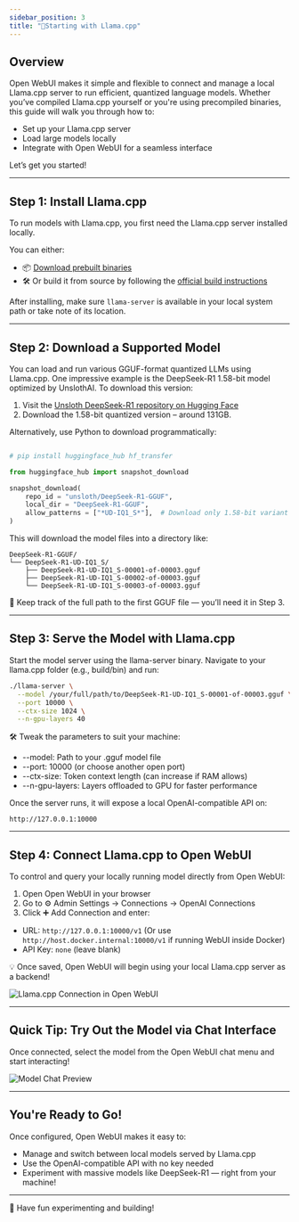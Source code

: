 ```yaml
---
sidebar_position: 3
title: "🦙Starting with Llama.cpp"
---
```


## Overview

Open WebUI makes it simple and flexible to connect and manage a local Llama.cpp server to run efficient, quantized language models. Whether you’ve compiled Llama.cpp yourself or you're using precompiled binaries, this guide will walk you through how to:

- Set up your Llama.cpp server
- Load large models locally
- Integrate with Open WebUI for a seamless interface

Let’s get you started!

---

## Step 1: Install Llama.cpp

To run models with Llama.cpp, you first need the Llama.cpp server installed locally.

You can either:

- 📦 [Download prebuilt binaries](https://github.com/ggerganov/llama.cpp/releases)
- 🛠️ Or build it from source by following the [official build instructions](https://github.com/ggerganov/llama.cpp/blob/master/docs/build.md)

After installing, make sure `llama-server` is available in your local system path or take note of its location.

---

## Step 2: Download a Supported Model

You can load and run various GGUF-format quantized LLMs using Llama.cpp. One impressive example is the DeepSeek-R1 1.58-bit model optimized by UnslothAI. To download this version:

1. Visit the [Unsloth DeepSeek-R1 repository on Hugging Face](https://huggingface.co/unsloth/DeepSeek-R1-GGUF)
2. Download the 1.58-bit quantized version – around 131GB.

Alternatively, use Python to download programmatically:

```python

# pip install huggingface_hub hf_transfer

from huggingface_hub import snapshot_download

snapshot_download(
    repo_id = "unsloth/DeepSeek-R1-GGUF",
    local_dir = "DeepSeek-R1-GGUF",
    allow_patterns = ["*UD-IQ1_S*"],  # Download only 1.58-bit variant
)
```

This will download the model files into a directory like:
```
DeepSeek-R1-GGUF/
└── DeepSeek-R1-UD-IQ1_S/
    ├── DeepSeek-R1-UD-IQ1_S-00001-of-00003.gguf
    ├── DeepSeek-R1-UD-IQ1_S-00002-of-00003.gguf
    └── DeepSeek-R1-UD-IQ1_S-00003-of-00003.gguf
```

📍 Keep track of the full path to the first GGUF file — you’ll need it in Step 3.

---

## Step 3: Serve the Model with Llama.cpp

Start the model server using the llama-server binary. Navigate to your llama.cpp folder (e.g., build/bin) and run:

```bash
./llama-server \
  --model /your/full/path/to/DeepSeek-R1-UD-IQ1_S-00001-of-00003.gguf \
  --port 10000 \
  --ctx-size 1024 \
  --n-gpu-layers 40
```

🛠️ Tweak the parameters to suit your machine:

- --model: Path to your .gguf model file
- --port: 10000 (or choose another open port)
- --ctx-size: Token context length (can increase if RAM allows)
- --n-gpu-layers: Layers offloaded to GPU for faster performance

Once the server runs, it will expose a local OpenAI-compatible API on:

```
http://127.0.0.1:10000
```

---

## Step 4: Connect Llama.cpp to Open WebUI

To control and query your locally running model directly from Open WebUI:

1. Open Open WebUI in your browser
2. Go to ⚙️ Admin Settings → Connections → OpenAI Connections
3. Click ➕ Add Connection and enter:

- URL: `http://127.0.0.1:10000/v1`
  (Or use `http://host.docker.internal:10000/v1` if running WebUI inside Docker)
- API Key: `none` (leave blank)

💡 Once saved, Open WebUI will begin using your local Llama.cpp server as a backend!

![Llama.cpp Connection in Open WebUI](/images/tutorials/deepseek/connection.png)

---

## Quick Tip: Try Out the Model via Chat Interface

Once connected, select the model from the Open WebUI chat menu and start interacting!

![Model Chat Preview](/images/tutorials/deepseek/response.png)

---

## You're Ready to Go!

Once configured, Open WebUI makes it easy to:

- Manage and switch between local models served by Llama.cpp
- Use the OpenAI-compatible API with no key needed
- Experiment with massive models like DeepSeek-R1 — right from your machine!

---

🚀 Have fun experimenting and building!